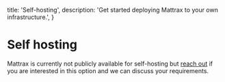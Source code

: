   title: 'Self-hosting',
  description:
    'Get started deploying Mattrax to your own infrastructure.',
}

# Self hosting

Mattrax is currently not publicly available for self-hosting but [reach out](mailto:hello@mattrax.app) if you are interested in this option and we can discuss your requirements.
 
